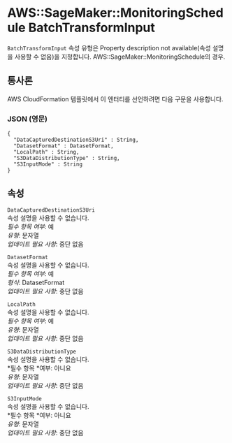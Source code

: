 # AWS::SageMaker::MonitoringSchedule BatchTransformInput

`BatchTransformInput` 속성 유형은 Property description not available(속성 설명을 사용할 수 없음)을 지정합니다. AWS::SageMaker::MonitoringSchedule의 경우.

## 통사론

AWS CloudFormation 템플릿에서 이 엔터티를 선언하려면 다음 구문을 사용합니다.

### JSON (영문)

```
{
  "DataCapturedDestinationS3Uri" : String,
  "DatasetFormat" : DatasetFormat,
  "LocalPath" : String,
  "S3DataDistributionType" : String,
  "S3InputMode" : String
}
```

## 속성

`DataCapturedDestinationS3Uri`  
속성 설명을 사용할 수 없습니다.  
_필수 항목 여부_: 예  
_유형_: 문자열  
_업데이트 필요 사항_: 중단 없음

`DatasetFormat`  
속성 설명을 사용할 수 없습니다.  
_필수 항목 여부_: 예  
_형식_: DatasetFormat  
_업데이트 필요 사항_: 중단 없음

`LocalPath`  
속성 설명을 사용할 수 없습니다.  
_필수 항목 여부_: 예  
_유형_: 문자열  
_업데이트 필요 사항_: 중단 없음

`S3DataDistributionType`  
속성 설명을 사용할 수 없습니다.  
*필수 항목 *여부: 아니요  
_유형_: 문자열  
_업데이트 필요 사항_: 중단 없음

`S3InputMode`  
속성 설명을 사용할 수 없습니다.  
*필수 항목 *여부: 아니요  
_유형_: 문자열  
_업데이트 필요 사항_: 중단 없음
